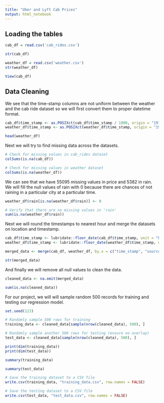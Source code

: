 ---
title: "Uber and Lyft Cab Prices"
output: html_notebook
---

## Loading the tables

```{r}
cab_df = read.csv('cab_rides.csv')

str(cab_df)
```

```{r}
weather_df = read.csv('weather.csv')
str(weather_df)
```

```{r}
View(cab_df)
```

## Data Cleaning

We see that the time-stamp columns are not uniform between the weather and the cab ride dataset so we will first convert them to proper datetime format.

```{r}
cab_df$time_stamp <- as.POSIXct(cab_df$time_stamp / 1000, origin = "1970-01-01", tz = "EST")
weather_df$time_stamp <- as.POSIXct(weather_df$time_stamp, origin = "1970-01-01", tz = "EST")
```

```{r}
head(weather_df)
```

Next we will try to find missing data across the datasets.

```{r}
# Check for missing values in cab_rides dataset
colSums(is.na(cab_df))
```

```{r}
# Check for missing values in weather dataset
colSums(is.na(weather_df))
```

We can see that we have 55095 missing values in price and 5382 in rain. We will fill the null values of rain with 0 because there are chances of not raining in a particular city at a particular time.

```{r}
weather_df$rain[is.na(weather_df$rain)] <- 0

# Verify that there are no missing values in 'rain'
sum(is.na(weather_df$rain))
```

Next we will round the timestamps to nearest hour and merge the datasets on location and timestamp.

```{r}
cab_df$time_stamp <- lubridate::floor_date(cab_df$time_stamp, unit = "hour")
weather_df$time_stamp <- lubridate::floor_date(weather_df$time_stamp, unit = "hour")

merged_data <- merge(cab_df, weather_df, by.x = c("time_stamp", "source"), by.y = c("time_stamp", "location"), all.x = TRUE)

str(merged_data)
```

And finally we will remove all null values to clean the data.

```{r}
cleaned_data <- na.omit(merged_data)

sum(is.na(cleaned_data))
```

For our project, we will will sample random 500 records for training and testing our regression model.

```{r}
set.seed(123)

# Randomly sample 500 rows for training
training_data <- cleaned_data[sample(nrow(cleaned_data), 500), ]

# Randomly sample another 500 rows for testing (ensure no overlap)
test_data <- cleaned_data[sample(nrow(cleaned_data), 500), ]
```

```{r}
print(dim(training_data))
print(dim(test_data))
```

```{r}
summary(training_data)
```

```{r}
summary(test_data)
```

```{r}
# Save the training dataset to a CSV file
write.csv(training_data, "training_data.csv", row.names = FALSE)

# Save the testing dataset to a CSV file
write.csv(test_data, "test_data.csv", row.names = FALSE)
```
